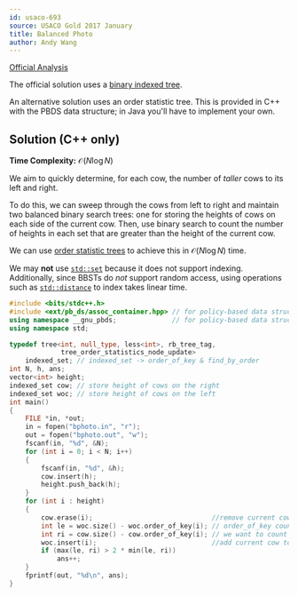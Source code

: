 ```yaml
---
id: usaco-693
source: USACO Gold 2017 January
title: Balanced Photo
author: Andy Wang
---
```


[Official Analysis](http://usaco.org/current/data/sol_bphoto_gold_jan17.html)

The official solution uses a [binary indexed tree](/gold/PURS/#binary-indexed-tree).

An alternative solution uses an order statistic tree. This is provided in C++ with the PBDS data structure; in Java you'll have to implement your own.

## Solution (C++ only)

**Time Complexity:** $\mathcal O(N \log N)$

We aim to quickly determine, for each cow, the number of _taller_ cows to its left and right.

To do this, we can sweep through the cows from left to right and maintain two balanced binary search trees: one for storing the heights of cows on each side of the current cow. Then, use binary search to count the number of heights in each set that are greater than the height of the current cow.

We can use [order statistic trees](/gold/PURS/#order-statistic-tree) to achieve this in $\mathcal O(N \log N)$ time.

<Warning>

We may **not** use [`std::set`](http://www.cplusplus.com/reference/set/set/) because it does not support indexing. Additionally, since BBSTs do _not_ support random access, using operations such as [`std::distance`](http://www.cplusplus.com/reference/iterator/distance/) to index takes linear time.

</Warning>

<LanguageSection>
	
<CPPSection>

```cpp
#include <bits/stdc++.h>
#include <ext/pb_ds/assoc_container.hpp> // for policy-based data structures
using namespace __gnu_pbds;				 // for policy-based data structures
using namespace std;

typedef tree<int, null_type, less<int>, rb_tree_tag,
			 tree_order_statistics_node_update>
	indexed_set; // indexed_set -> order_of_key & find_by_order
int N, h, ans;
vector<int> height;
indexed_set cow; // store height of cows on the right
indexed_set woc; // store height of cows on the left
int main()
{
	FILE *in, *out;
	in = fopen("bphoto.in", "r");
	out = fopen("bphoto.out", "w");
	fscanf(in, "%d", &N);
	for (int i = 0; i < N; i++)
	{
		fscanf(in, "%d", &h);
		cow.insert(h);
		height.push_back(h);
	}
	for (int i : height)
	{
		cow.erase(i);							   //remove current cow from right
		int le = woc.size() - woc.order_of_key(i); // order_of_key counts the number of elements in the set that are strictly less than i
		int ri = cow.size() - cow.order_of_key(i); // we want to count the number of elemtns that are larger than i
		woc.insert(i);							   //add current cow to left
		if (max(le, ri) > 2 * min(le, ri))
			ans++;
	}
	fprintf(out, "%d\n", ans);
}
```

</CPPSection>

</LanguageSection>
